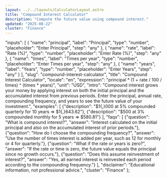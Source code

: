 ```yaml
---
layout: ../../layouts/CalculatorLayout.astro
title: "Compound Interest Calculator"
description: "Compute the future value using compound interest."
updated: "2025-08-22"
cluster: "Finance"
---
```



  "inputs": [
    {
      "name": "principal",
      "label": "Principal",
      "type": "number",
      "placeholder": "Enter Principal",
      "step": "any"
    },
    {
      "name": "rate",
      "label": "Rate (%)",
      "type": "number",
      "placeholder": "Enter Rate (%)",
      "step": "any"
    },
    {
      "name": "times",
      "label": "Times per year",
      "type": "number",
      "placeholder": "Enter Times per year",
      "step": "any"
    },
    {
      "name": "years",
      "label": "Years",
      "type": "number",
      "placeholder": "Enter Years",
      "step": "any"
    }
  ],
    "slug": "compound-interest-calculator",
    "title": "Compound Interest Calculator",
    "locale": "en",
    "expression": "principal * (1 + rate / 100 / times) ^ (times * years)",
    "unit": "USD",
    "intro": "Compound interest grows your money by applying interest on both the initial principal and the accumulated interest from previous periods. Enter the principal, annual rate, compounding frequency, and years to see the future value of your investment.",
    "examples": [
      {"description": "$1{,}000 at 5% compounded quarterly for 10 years ⇒ $1{,}643.62"},
      {"description": "$500 at 3% compounded monthly for 5 years ⇒ $580.81"}
    ],
    "faqs": [
      {"question": "What is compound interest?", "answer": "Interest calculated on the initial principal and also on the accumulated interest of prior periods."},
      {"question": "How do I choose the compounding frequency?", "answer": "Use the number of times interest is added per year, such as 12 for monthly or 4 for quarterly."},
      {"question": "What if the rate or years is zero?", "answer": "If the rate or time is zero, the future value equals the principal since no growth occurs."},
      {"question": "Does this assume reinvestment of interest?", "answer": "Yes, all earned interest is reinvested each period according to the compounding frequency."}
    ],
    "disclaimer": "Educational information, not professional advice.",
    "cluster": "Finance"
  };

<Calculator schema={schema} />
